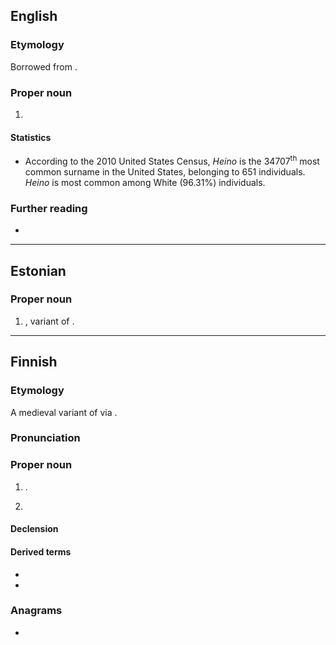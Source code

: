 ==English==
{{wikipedia|Heino (surname)}}

===Etymology===
Borrowed from {{bor|en|fi|Heino}}.

===Proper noun===
{{en-proper noun|s}}

# {{surname|en|from=Finnish}}

====Statistics====
* According to the 2010 United States Census, ''Heino'' is the 34707<sup>th</sup> most common surname in the United States, belonging to 651 individuals. ''Heino'' is most common among White (96.31%) individuals.

===Further reading===
* {{R:en:DAFN}}

----

==Estonian==

===Proper noun===
{{head|et|proper noun}}

# {{given name|et|male}}, variant of {{m|et|Hendrik||[[Henry]]}}.

----

==Finnish==

===Etymology===
A medieval variant of {{m|fi|Henrik||[[Henry]]}} via {{der|fi|gml|-}}.

===Pronunciation===
{{fi-pronunciation}}

===Proper noun===
{{fi-proper noun}}

# {{given name|fi|male}}.
# {{surname|fi|patronymic|from=given names}}

====Declension====
{{fi-decl-valo|Hein|||o|a}}

====Derived terms====
* {{l|fi|Heinola}}
* {{l|fi|Heinonen}}

===Anagrams===
* {{anagrams|fi|a=ehino|hieno|hioen|hione|oheni}}
